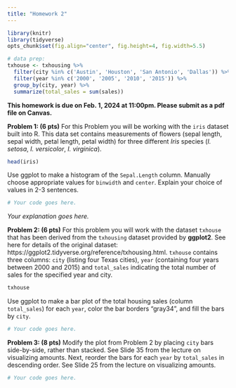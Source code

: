 ```yaml
---
title: "Homework 2"
---
```


```r
library(knitr)
library(tidyverse)
opts_chunk$set(fig.align="center", fig.height=4, fig.width=5.5)

# data prep:
txhouse <- txhousing %>%
  filter(city %in% c('Austin', 'Houston', 'San Antonio', 'Dallas')) %>%
  filter(year %in% c('2000', '2005', '2010', '2015')) %>%
  group_by(city, year) %>%
  summarize(total_sales = sum(sales))
```

**This homework is due on Feb. 1, 2024 at 11:00pm. Please submit as a pdf file on Canvas.**

**Problem 1: (6 pts)**  For this Problem you will be working with the `iris` dataset built into R. This data set contains measurements of flowers (sepal length, sepal width, petal length, petal width) for three different *Iris* species (*I. setosa*, *I. versicolor*, *I. virginica*).

```r
head(iris)
```

Use ggplot to make a histogram of the `Sepal.Length` column. Manually choose appropriate values for `binwidth` and `center`. Explain your choice of values in 2-3 sentences.

```r
# Your code goes here.
```

*Your explanation goes here.*

**Problem 2: (6 pts)** For this problem you will work with the dataset `txhouse` that has been derived from the `txhousing` dataset provided by **ggplot2**. See here for details of the original dataset: https://ggplot2.tidyverse.org/reference/txhousing.html. `txhouse` contains three columns: `city` (listing four Texas cities), `year` (containing four years between 2000 and 2015) and `total_sales` indicating the total number of sales for the specified year and city.

```r
txhouse
```

Use ggplot to make a bar plot of the total housing sales (column `total_sales`) for each `year`, color the bar borders "gray34", and fill the bars by `city`. 

```r
# Your code goes here.
```

**Problem 3: (8 pts)** Modify the plot from Problem 2 by placing `city` bars side-by-side, rather than stacked. See Slide 35 from the lecture on visualizing amounts. Next, reorder the bars for each `year` by `total_sales` in descending order. See Slide 25 from the lecture on visualizing amounts.

```r
# Your code goes here.
```
